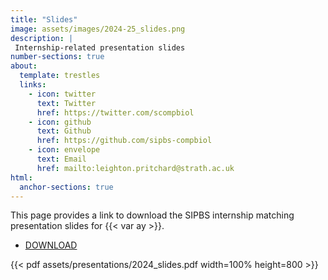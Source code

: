 ```yaml
---
title: "Slides"
image: assets/images/2024-25_slides.png
description: |
 Internship-related presentation slides
number-sections: true
about:
  template: trestles
  links:
    - icon: twitter
      text: Twitter
      href: https://twitter.com/scompbiol
    - icon: github
      text: Github
      href: https://github.com/sipbs-compbiol
    - icon: envelope
      text: Email
      href: mailto:leighton.pritchard@strath.ac.uk
html:
  anchor-sections: true
---
```


This page provides a link to download the SIPBS internship matching presentation slides for {{< var ay >}}.

- [DOWNLOAD]({{< var session.presentation >}})

{{< pdf assets/presentations/2024_slides.pdf width=100% height=800 >}}